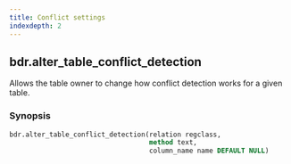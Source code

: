 ```yaml
---
title: Conflict settings
indexdepth: 2
---
```


## bdr.alter_table_conflict_detection

Allows the table owner to change how conflict detection works for a given table.

### Synopsis

```sql
bdr.alter_table_conflict_detection(relation regclass,
                                   method text,
                                   column_name name DEFAULT NULL)
```